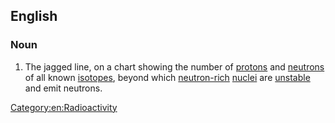 ==English==

===Noun===
{{wikipedia}}
{{en-noun}}

# {{lb|en|physics}} The jagged line, on a chart showing the number of [[proton]]s and [[neutron]]s of all known [[isotope]]s, beyond which [[neutron-rich]] [[nucleus|nuclei]] are [[unstable]] and emit neutrons. [[Category:en:Radioactivity]]
